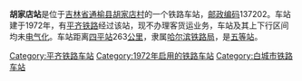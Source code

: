 {{noteTA
|1=zh-cn:始发车次; zh-hk:列車班次;
|2=zh-cn:车次; zh-hk:班次;
}}
{{Infobox China railway station 
|车站名称 = 胡家店站
|车站名称拼音 = 
|车站地址 = [[吉林省|吉林省]][[通榆县|通榆县]]
|归属 = [[哈尔滨铁路局|哈尔滨铁路局]]
|车站等级 = [[五等站_(中铁)|五等站]]
|线路 = [[平齐铁路|平齐铁路]]
}}
'''胡家店站'''是位于[[吉林省|吉林省]][[通榆县|通榆县]][[胡家店村|胡家店村]]的一个铁路车站，[[邮政编码|邮政编码]]137202。车站建于1972年，有[[平齐铁路|平齐铁路]]经过该站，现不办理客货运业务，车站及其上下行区间均未[[电气化|电气化]]。车站距离[[四平站|四平站]]263[[公里|公里]]，隶属[[哈尔滨铁路局|哈尔滨铁路局]]，是[[五等站_(中铁)|五等站]]。

{{start rail box}}
{{s-inop|[[开通站|开通站]]}}
{{s-line|[[平齐铁路|平齐铁路]]}}
{{s-inop|[[鸿兴站|鸿兴站]]}}
{{end box}}
{{平齐铁路}}
{{铁路车站小作品}}
{{吉林小作品}}

[[Category:平齐铁路车站|Category:平齐铁路车站]]
[[Category:1972年启用的铁路车站|Category:1972年启用的铁路车站]]
[[Category:白城市铁路车站|Category:白城市铁路车站]]